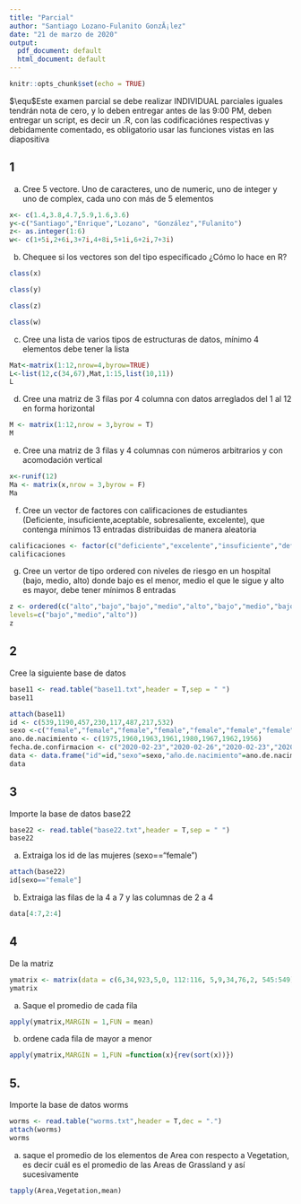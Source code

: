 ```yaml
---
title: "Parcial"
author: "Santiago Lozano-Fulanito GonzÃ¡lez"
date: "21 de marzo de 2020"
output:
  pdf_document: default
  html_document: default
---
```


```r
knitr::opts_chunk$set(echo = TRUE)
```

$\equ$Este examen parcial se debe realizar INDIVIDUAL parciales iguales tendrán nota de cero, y lo deben entregar antes de las 9:00 PM, deben entregar un script, es decir un .R, con las codificaciónes respectivas y debidamente comentado, es obligatorio usar las funciones vistas en las diapositiva

## 1

a. Cree 5 vectore. Uno de caracteres, uno de numeric, uno de integer y uno de complex, cada uno con más de 5 elementos

```r
x<- c(1.4,3.8,4.7,5.9,1.6,3.6)
y<-c("Santiago","Enrique","Lozano", "González","Fulanito")
z<- as.integer(1:6)
w<- c(1+5i,2+6i,3+7i,4+8i,5+1i,6+2i,7+3i)
```


b. Chequee si los vectores son del tipo especificado ¿Cómo lo hace en R?

```r
class(x)
```
```r
class(y)
```

```r
class(z)
```

```r
class(w)
```



c. Cree una lista de varios tipos de estructuras de datos, mínimo 4 elementos debe tener la lista

```r
Mat<-matrix(1:12,nrow=4,byrow=TRUE)
L<-list(12,c(34,67),Mat,1:15,list(10,11))
L
```

d. Cree una matriz de 3 filas por 4 columna con datos arreglados del 1 al 12 en forma horizontal

```r
M <- matrix(1:12,nrow = 3,byrow = T)
M
```


e. Cree una matriz de 3 filas y 4 columnas con números arbitrarios y con acomodación vertical

```r
x<-runif(12)
Ma <- matrix(x,nrow = 3,byrow = F)
Ma
```

f. Cree un vector de factores con calificaciones de estudiantes (Deficiente, insuficiente,aceptable, sobresaliente, excelente), que contenga mínimos 13 entradas distribuidas de manera aleatoria

```r
calificaciones <- factor(c("deficiente","excelente","insuficiente","deficiente","aceptable","suficiente","excelente","insuficiente","excelente","insuficiente","deficiente","insuficiente","insuficiente","excelente","excelente"))
calificaciones
```


g. Cree un vertor de tipo ordered con niveles de riesgo en un hospital (bajo, medio, alto) donde bajo es el menor, medio el que le sigue y alto es mayor, debe tener mínimos 8 entradas

```r
z <- ordered(c("alto","bajo","bajo","medio","alto","bajo","medio","bajo","medio","bajo","alto","bajo","medio","alto","bajo","medio","alto"),
levels=c("bajo","medio","alto"))
z
```


## 2

Cree la siguiente base de datos

```r
base11 <- read.table("base11.txt",header = T,sep = " ")
base11
```

```r
attach(base11)
id <- c(539,1190,457,230,117,487,217,532)
sexo <-c("female","female","female","female","female","female","female","male")
ano.de.nacimiento <- c(1975,1960,1963,1961,1980,1967,1962,1956)
fecha.de.confirmacion <- c("2020-02-23","2020-02-26","2020-02-23","2020-02-22", "2020-02-21","2020-02-23","2020-02-22","2020-02-23")
data <- data.frame("id"=id,"sexo"=sexo,"año.de.nacimiento"=ano.de.nacimiento,"fecha.de.confirmación"=fecha.de.confirmacion)
data
```

## 3

Importe la base de datos base22

```r
base22 <- read.table("base22.txt",header = T,sep = " ")
base22
```

a. Extraiga los id de las mujeres (sexo=="female")

```r
attach(base22)
id[sexo=="female"]
```


b. Extraiga las filas de la 4 a 7 y las columnas de 2 a 4

```r
data[4:7,2:4]
```


## 4

De la matriz

```r
ymatrix <- matrix(data = c(6,34,923,5,0, 112:116, 5,9,34,76,2, 545:549),nrow=5)
ymatrix
```

a. Saque el promedio de cada fila

```r
apply(ymatrix,MARGIN = 1,FUN = mean)
```


b. ordene cada fila de mayor a menor

```r
apply(ymatrix,MARGIN = 1,FUN =function(x){rev(sort(x))})
```

## 5. 

Importe la base de datos worms 

```r
worms <- read.table("worms.txt",header = T,dec = ".")
attach(worms)
worms
```

a. saque el promedio de los elementos de Area con respecto a Vegetation, es decir cuál es el promedio de las Areas de Grassland y así sucesivamente

```r
tapply(Area,Vegetation,mean)
```